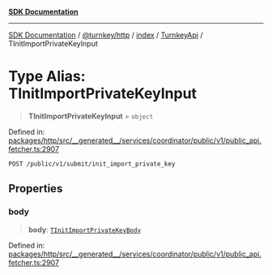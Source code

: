 [**SDK Documentation**](../../../../../../README.mdx)

***

[SDK Documentation](../../../../../../packages.mdx) / [@turnkey/http](../../../../README.mdx) / [index](../../../README.mdx) / [TurnkeyApi](../README.mdx) / TInitImportPrivateKeyInput

# Type Alias: TInitImportPrivateKeyInput

> **TInitImportPrivateKeyInput** = `object`

Defined in: [packages/http/src/\_\_generated\_\_/services/coordinator/public/v1/public\_api.fetcher.ts:2907](https://github.com/tkhq/sdk/blob/078f5423e923fbd1d7fd39440402d7f01d09c3d0/packages/http/src/__generated__/services/coordinator/public/v1/public_api.fetcher.ts#L2907)

`POST /public/v1/submit/init_import_private_key`

## Properties

### body

> **body**: [`TInitImportPrivateKeyBody`](TInitImportPrivateKeyBody.mdx)

Defined in: [packages/http/src/\_\_generated\_\_/services/coordinator/public/v1/public\_api.fetcher.ts:2907](https://github.com/tkhq/sdk/blob/078f5423e923fbd1d7fd39440402d7f01d09c3d0/packages/http/src/__generated__/services/coordinator/public/v1/public_api.fetcher.ts#L2907)
